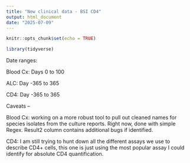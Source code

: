 ```yaml
---
title: "New clinical data - BSI CD4"
output: html_document
date: "2025-07-09"
---
```


```r
knitr::opts_chunk$set(echo = TRUE)
```

```r
library(tidyverse)
```

Date ranges:

Blood Cx: Days 0 to 100

ALC: Day -365 to 365

CD4: Day -365 to 365

 

Caveats –

Blood Cx: working on a more robust tool to pull out cleaned names for species isolates from the culture reports. Right now, done with simple Regex. Result2 column contains additional bugs if identified.

CD4: I am still trying to hunt down all the different assays we use to describe CD4+ cells, this one is just using the most popular assay I could identify for absolute CD4 quantification.
